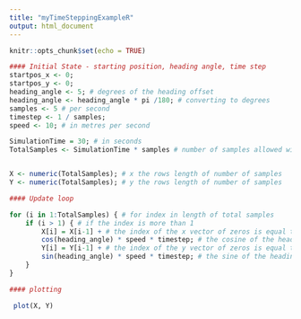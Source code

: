 ```yaml
---
title: "myTimeSteppingExampleR"
output: html_document
---
```


```r
knitr::opts_chunk$set(echo = TRUE)
```

```r
#### Initial State - starting position, heading angle, time step
startpos_x <- 0;
startpos_y <- 0;
heading_angle <- 5; # degrees of the heading offset
heading_angle <- heading_angle * pi /180; # converting to degrees
samples <- 5 # per second 
timestep <- 1 / samples;
speed <- 10; # in metres per second

SimulationTime = 30; # in seconds
TotalSamples <- SimulationTime * samples # number of samples allowed within the simulation time 


X <- numeric(TotalSamples); # x the rows length of number of samples
Y <- numeric(TotalSamples); # y the rows length of number of samples

#### Update loop

for (i in 1:TotalSamples) { # for index in length of total samples
    if (i > 1) { # if the index is more than 1
        X[i] = X[i-1] + # the index of the x vector of zeros is equal to the index minus 1 plus
        cos(heading_angle) * speed * timestep; # the cosine of the heading angle mulitpled by speed multiplied by the timestep
        Y[i] = Y[i-1] + # the index of the y vector of zeros is equal to the index minus 1 plus
        sin(heading_angle) * speed * timestep; # the sine of the heading angle mulitpled by speed multiplied by the timestep
    }
}

#### plotting 

 plot(X, Y)


```

